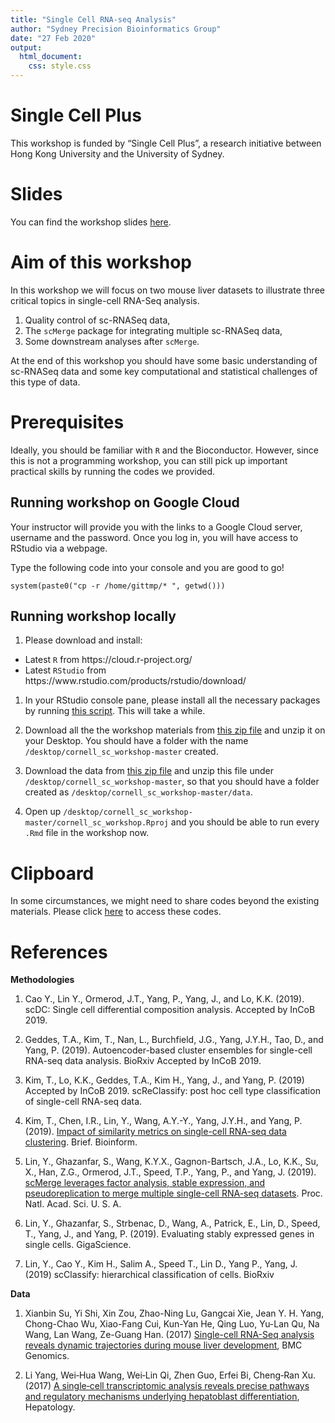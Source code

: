 ```yaml
---
title: "Single Cell RNA-seq Analysis"
author: "Sydney Precision Bioinformatics Group"
date: "27 Feb 2020"
output:
  html_document:
    css: style.css
---
```


# Single Cell Plus

This workshop is funded by "Single Cell Plus", a research initiative between Hong Kong University and the University of Sydney.

# Slides

You can find the workshop slides [here](slides_feb2020.pdf). 

# Aim of this workshop

In this workshop we will focus on two mouse liver datasets to illustrate three critical topics in single-cell RNA-Seq analysis.

  1. Quality control of sc-RNASeq data,
  1. The `scMerge` package for integrating multiple sc-RNASeq data, 
  1. Some downstream analyses after `scMerge`. 


At the end of this workshop you should have some basic understanding of sc-RNASeq data and some key computational and statistical challenges of this type of data. 

# Prerequisites

Ideally, you should be familiar with `R` and the Bioconductor. However, since this is not a programming workshop, you can still pick up important practical skills by running the codes we provided. 

## Running workshop on Google Cloud

Your instructor will provide you with the links to a Google Cloud server, username and the password. Once you log in, you will have access to RStudio via a webpage. 

Type the following code into your console and you are good to go!

```
system(paste0("cp -r /home/gittmp/* ", getwd()))
```

## Running workshop locally {#local}

  1. Please download and install:

  + Latest `R` from https://cloud.r-project.org/ 
  + Latest `RStudio` from https://www.rstudio.com/products/rstudio/download/
  
  
  1. In your RStudio console pane, please install all the necessary packages by running [this script](https://raw.githubusercontent.com/SydneyBioX/cornell_sc_workshop/master/install.R). This will take a while. 

  1. Download all the the workshop materials from [this zip file](https://github.com/SydneyBioX/cornell_sc_workshop/archive/master.zip) and unzip it on your Desktop. You should have a folder with the name `/desktop/cornell_sc_workshop-master` created.
  
  1. Download the data from [this zip file](https://storage.googleapis.com/scp_data/data.zip) and unzip this file under `/desktop/cornell_sc_workshop-master`, so that you should have a folder created as `/desktop/cornell_sc_workshop-master/data`. 
  
  1. Open up `/desktop/cornell_sc_workshop-master/cornell_sc_workshop.Rproj` and you should be able to run every `.Rmd` file in the workshop now. 


# Clipboard

In some circumstances, we might need to share codes beyond the existing materials. Please click [here](https://docs.google.com/document/d/136YffzxjkUM8RIGsnjD_yOkCTWw4Ijdwjy4_58nC-zc/edit?usp=sharing) to access these codes. 


# References

**Methodologies**

1. Cao Y., Lin Y., Ormerod, J.T., Yang, P., Yang, J., and Lo, K.K. (2019). scDC: Single cell differential composition analysis. Accepted by InCoB 2019.

1. Geddes, T.A., Kim, T., Nan, L., Burchfield, J.G., Yang, J.Y.H., Tao, D., and Yang, P. (2019). Autoencoder-based cluster ensembles for single-cell RNA-seq data analysis. BioRxiv Accepted by InCoB 2019.

1. Kim, T., Lo, K.K., Geddes, T.A., Kim H., Yang, J., and Yang, P. (2019) Accepted by InCoB 2019. scReClassify: post hoc cell type classification of single-cell RNA-seq data.

1. Kim, T., Chen, I.R., Lin, Y., Wang, A.Y.-Y., Yang, J.Y.H., and Yang, P. (2019). [Impact of similarity metrics on single-cell RNA-seq data clustering](https://doi.org/10.1093/bib/bby076). Brief. Bioinform.

1. Lin, Y., Ghazanfar, S., Wang, K.Y.X., Gagnon-Bartsch, J.A., Lo, K.K., Su, X., Han, Z.G., Ormerod, J.T., Speed, T.P., Yang, P., and Yang, J. (2019). [scMerge leverages factor analysis, stable expression, and pseudoreplication to merge multiple single-cell RNA-seq datasets](http://www.pnas.org/lookup/doi/10.1073/pnas.1820006116). Proc. Natl. Acad. Sci. U. S. A.

1. Lin, Y., Ghazanfar, S., Strbenac, D., Wang, A., Patrick, E., Lin, D., Speed, T., Yang, J., and Yang, P. (2019). Evaluating stably expressed genes in single cells. GigaScience.


1. Lin, Y., Cao Y., Kim H., Salim A., Speed T., Lin D., Yang P., Yang, J. (2019) scClassify: hierarchical classification of cells. BioRxiv

**Data**

1. Xianbin Su, Yi Shi, Xin Zou, Zhao-Ning Lu, Gangcai Xie, Jean Y. H. Yang, Chong-Chao Wu, Xiao-Fang Cui, Kun-Yan He, Qing Luo, Yu-Lan Qu, Na Wang, Lan Wang, Ze-Guang Han. (2017) [Single-cell RNA-Seq analysis reveals dynamic trajectories during mouse liver development](https://doi.org/10.1186/s12864-017-4342-x), BMC Genomics.

1. Li Yang, Wei‐Hua Wang, Wei‐Lin Qi, Zhen Guo, Erfei Bi, Cheng‐Ran Xu. (2017) [A single‐cell transcriptomic analysis reveals precise pathways and regulatory mechanisms underlying hepatoblast differentiation](https://doi.org/10.1002/hep.29353), Hepatology.